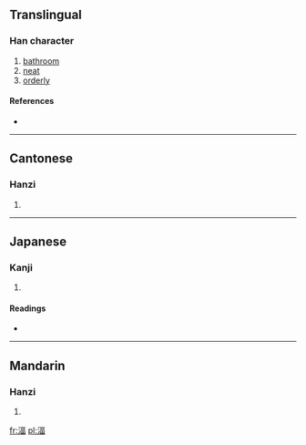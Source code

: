 ==Translingual==

===Han character===
{{Han char|rn=85|rad=水|as=09|sn=12|four=3116<sub>6</sub>|canj=水一口田 (EMRW)}}

# [[bathroom]]
# [[neat]]
# [[orderly]]

====References====
* {{Han ref|kx=0637.240|dkj=17853|dj=1044.180|hdz=31671.020|uh=6E62|ud=28258|bh=D9F0|bd=55792}}

----

==Cantonese==

===Hanzi===
{{yue-hanzi|jyut=|y=bik1}}

# {{defn|Cantonese|sort=水09}}

----

==Japanese==

===Kanji===
{{ja-kanji|grade=|rs=水09}}

# {{defn|Japanese|sort=水09}}

====Readings====
* {{ja-readings|on=[[ひょく]] (hyoku), [[い]] (hyki)|kun=[[ゆどの]] (yudono)}}

----

==Mandarin==

===Hanzi===
{{cmn-hanzi|pin=[[bì]] ([[bi4]])|wg=pi<sup>4</sup>}}

# {{defn|Mandarin|sort=水09}}

[[fr:湢]]
[[pl:湢]]
